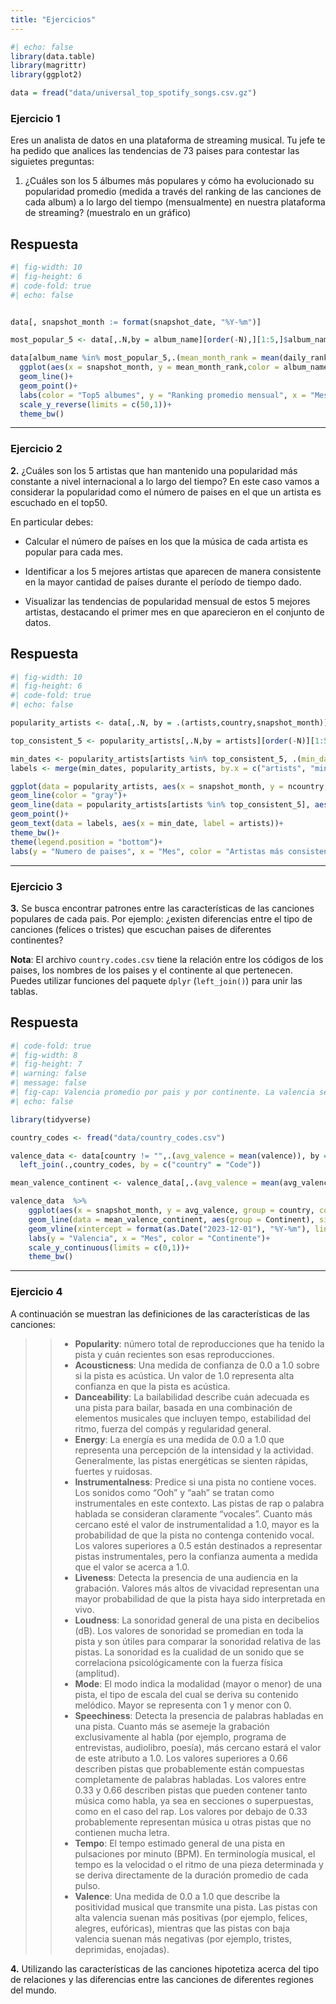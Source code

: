 ```yaml
---
title: "Ejercicios"
---
```


```r
#| echo: false
library(data.table)
library(magrittr)
library(ggplot2)

data = fread("data/universal_top_spotify_songs.csv.gz")
```

### Ejercicio 1


Eres un analista de datos en una plataforma de streaming musical. Tu jefe te ha pedido que analices las tendencias de 73 paises para contestar las siguietes preguntas:

1. ¿Cuáles son los 5 álbumes más populares y cómo ha evolucionado su popularidad promedio (medida a través del ranking de las canciones de cada album) a lo largo del tiempo (mensualmente) en nuestra plataforma de streaming? (muestralo en un gráfico)


::: {.callout-note collapse="true"}
## Respuesta
```r
#| fig-width: 10
#| fig-height: 6
#| code-fold: true
#| echo: false


data[, snapshot_month := format(snapshot_date, "%Y-%m")]

most_popular_5 <- data[,.N,by = album_name][order(-N),][1:5,]$album_name

data[album_name %in% most_popular_5,.(mean_month_rank = mean(daily_rank)), by = .(album_name,snapshot_month)] %>% 
  ggplot(aes(x = snapshot_month, y = mean_month_rank,color = album_name, group = album_name))+
  geom_line()+
  geom_point()+
  labs(color = "Top5 albumes", y = "Ranking promedio mensual", x = "Mes")+
  scale_y_reverse(limits = c(50,1))+
  theme_bw()


```
:::

---

### Ejercicio 2

**2.** ¿Cuáles son los 5 artistas que han mantenido una popularidad más constante a nivel internacional a lo largo del tiempo? En este caso vamos a considerar la popularidad como el número de paises en el que un artista es escuchado en el top50.

En particular debes: 

- Calcular el número de países en los que la música de cada artista es popular para cada mes.

- Identificar a los 5 mejores artistas que aparecen de manera consistente en la mayor cantidad de países durante el período de tiempo dado.

- Visualizar las tendencias de popularidad mensual de estos 5 mejores artistas, destacando el primer mes en que aparecieron en el conjunto de datos.

::: {.callout-note collapse="true"}
## Respuesta

```r
#| fig-width: 10
#| fig-height: 6
#| code-fold: true
#| echo: false

popularity_artists <- data[,.N, by = .(artists,country,snapshot_month)][,.(ncountry = .N), by = .(artists, snapshot_month)][,head(.SD, 5),by = snapshot_month]

top_consistent_5 <- popularity_artists[,.N,by = artists][order(-N)][1:5]$artists

min_dates <- popularity_artists[artists %in% top_consistent_5, .(min_date = min(snapshot_month)), by = artists]
labels <- merge(min_dates, popularity_artists, by.x = c("artists", "min_date"), by.y = c("artists", "snapshot_month"))

ggplot(data = popularity_artists, aes(x = snapshot_month, y = ncountry, group = artists))+
geom_line(color = "gray")+
geom_line(data = popularity_artists[artists %in% top_consistent_5], aes(color = artists))+
geom_point()+
geom_text(data = labels, aes(x = min_date, label = artists))+
theme_bw()+
theme(legend.position = "bottom")+
labs(y = "Numero de paises", x = "Mes", color = "Artistas más consistentes")

```
:::

---

### Ejercicio 3

**3.** Se busca encontrar patrones entre las características de las canciones populares de cada pais. Por ejemplo: ¿existen diferencias entre el tipo de canciones (felices o tristes) que escuchan paises de diferentes continentes? 

**Nota**: El archivo `country.codes.csv` tiene la relación entre los códigos de los paises, los nombres de los paises y el continente al que pertenecen. Puedes utilizar funciones del paquete `dplyr` (`left_join()`) para unir las tablas.

::: {.callout-note collapse="true"}
## Respuesta

```r
#| code-fold: true
#| fig-width: 8
#| fig-height: 7
#| warning: false
#| message: false
#| fig-cap: Valencia promedio por pais y por continente. La valencia se define como una medida de 0.0 a 1.0 que describe la positividad musical que transmite una pista. Las pistas con alta valencia suenan más positivas (por ejemplo, felices, alegres, eufóricas), mientras que las pistas con baja valencia suenan más negativas (por ejemplo, tristes, deprimidas, enojadas). 
#| echo: false

library(tidyverse)

country_codes <- fread("data/country_codes.csv")

valence_data <- data[country != "",.(avg_valence = mean(valence)), by = .(snapshot_month,country)] %>% 
  left_join(.,country_codes, by = c("country" = "Code"))

mean_valence_continent <- valence_data[,.(avg_valence = mean(avg_valence)), by = .(snapshot_month,Continent)]

valence_data  %>% 
    ggplot(aes(x = snapshot_month, y = avg_valence, group = country, color = Continent))+
    geom_line(data = mean_valence_continent, aes(group = Continent), size = 1)+
    geom_vline(xintercept = format(as.Date("2023-12-01"), "%Y-%m"), linetype = "dashed")+
    labs(y = "Valencia", x = "Mes", color = "Continente")+
    scale_y_continuous(limits = c(0,1))+
    theme_bw()


```

:::

---

### Ejercicio 4

A continuación se muestran las definiciones de las características de las canciones: 

>> - **Popularity**: número total de reproducciones que ha tenido la pista y cuán recientes son esas reproducciones.
- **Acousticness**: Una medida de confianza de 0.0 a 1.0 sobre si la pista es acústica. Un valor de 1.0 representa alta confianza en que la pista es acústica.
- **Danceability**: La bailabilidad describe cuán adecuada es una pista para bailar, basada en una combinación de elementos musicales que incluyen tempo, estabilidad del ritmo, fuerza del compás y regularidad general.
- **Energy**: La energía es una medida de 0.0 a 1.0 que representa una percepción de la intensidad y la actividad. Generalmente, las pistas energéticas se sienten rápidas, fuertes y ruidosas.
- **Instrumentalness**: Predice si una pista no contiene voces. Los sonidos como "Ooh" y "aah" se tratan como instrumentales en este contexto. Las pistas de rap o palabra hablada se consideran claramente "vocales". Cuanto más cercano esté el valor de instrumentalidad a 1.0, mayor es la probabilidad de que la pista no contenga contenido vocal. Los valores superiores a 0.5 están destinados a representar pistas instrumentales, pero la confianza aumenta a medida que el valor se acerca a 1.0.
- **Liveness**: Detecta la presencia de una audiencia en la grabación. Valores más altos de vivacidad representan una mayor probabilidad de que la pista haya sido interpretada en vivo.
- **Loudness**: La sonoridad general de una pista en decibelios (dB). Los valores de sonoridad se promedian en toda la pista y son útiles para comparar la sonoridad relativa de las pistas. La sonoridad es la cualidad de un sonido que se correlaciona psicológicamente con la fuerza física (amplitud).
- **Mode**: El modo indica la modalidad (mayor o menor) de una pista, el tipo de escala del cual se deriva su contenido melódico. Mayor se representa con 1 y menor con 0.
- **Speechiness**: Detecta la presencia de palabras habladas en una pista. Cuanto más se asemeje la grabación exclusivamente al habla (por ejemplo, programa de entrevistas, audiolibro, poesía), más cercano estará el valor de este atributo a 1.0. Los valores superiores a 0.66 describen pistas que probablemente están compuestas completamente de palabras habladas. Los valores entre 0.33 y 0.66 describen pistas que pueden contener tanto música como habla, ya sea en secciones o superpuestas, como en el caso del rap. Los valores por debajo de 0.33 probablemente representan música u otras pistas que no contienen mucha letra.
- **Tempo**: El tempo estimado general de una pista en pulsaciones por minuto (BPM). En terminología musical, el tempo es la velocidad o el ritmo de una pieza determinada y se deriva directamente de la duración promedio de cada pulso.
- **Valence**: Una medida de 0.0 a 1.0 que describe la positividad musical que transmite una pista. Las pistas con alta valencia suenan más positivas (por ejemplo, felices, alegres, eufóricas), mientras que las pistas con baja valencia suenan más negativas (por ejemplo, tristes, deprimidas, enojadas).

**4.** Utilizando las características de las canciones hipotetiza acerca del tipo de relaciones y las diferencias entre las canciones de diferentes regiones del mundo. 



<!-- 
Analyze the change in rankings of songs over time to identify trends and patterns.
Investigate whether there is a correlation between song popularity and its danceability or energy level.
Explore the relationship between the explicitness of songs and their popularity.
Analyze the relationship between song features (such as acousticness or instrumentalness) and their popularity.
Predict the future popularity of songs based on historical data and machine learning algorithms.
Compare the top songs in different countries to identify cultural music preferences. 


Identify the most popular genres of music in different countries over time.


-->